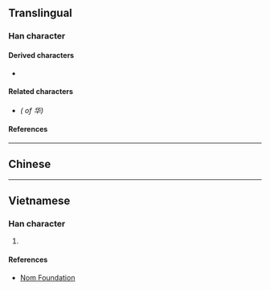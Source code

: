 {{also|華}}
{{character info/new}}
==Translingual==
{{stroke order|strokes=6}}

===Han character===
{{Han char|rn=24|rad=十|as=04|sn=6|four=|canj=OPJ|ids=⿱化十}}

====Derived characters====
* {{l|mul|[[哗]], [[𫰡]], [[㟆]], [[𫺆]], [[𫼧]], [[骅]], [[晔]], [[桦]], [[烨]], [[𮧵]], [[𬑓]], [[铧]], [[𮕽]], [[𫚘]], [[𫖇]], [[𪉊]]}}

====Related characters====
* {{l|mul|[[華]]}} ''({{w|Traditional Chinese|Traditional form}} of 华)''

====References====
{{Han ref|kx=0156.221|hdz=10060.170|uh=534E}}

----

==Chinese==
{{zh-see|華}}

----

==Vietnamese==

===Han character===
{{vi-hantu|[[hoa]]|rs=十04}}

# {{defn|lang=vi|sort=十04}}

====References====
* [http://nomfoundation.org/common/nom_details.php?codepoint=534E Nom Foundation]